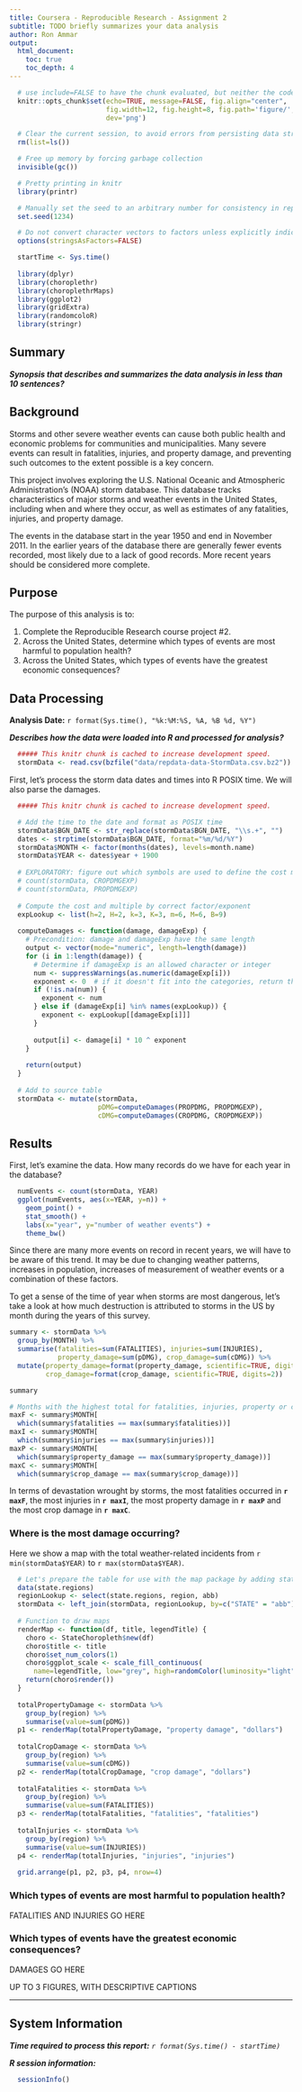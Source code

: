 ```yaml
---
title: Coursera - Reproducible Research - Assignment 2
subtitle: TODO briefly summarizes your data analysis
author: Ron Ammar
output: 
  html_document:
    toc: true
    toc_depth: 4
---
```


```r
  # use include=FALSE to have the chunk evaluated, but neither the code nor its output displayed.
  knitr::opts_chunk$set(echo=TRUE, message=FALSE, fig.align="center",
                        fig.width=12, fig.height=8, fig.path='figure/',
                        dev='png')
```

```r
  # Clear the current session, to avoid errors from persisting data structures
  rm(list=ls())

  # Free up memory by forcing garbage collection
  invisible(gc())

  # Pretty printing in knitr
  library(printr)

  # Manually set the seed to an arbitrary number for consistency in reports
  set.seed(1234)

  # Do not convert character vectors to factors unless explicitly indicated
  options(stringsAsFactors=FALSE)

  startTime <- Sys.time()
  
  library(dplyr)
  library(choroplethr)
  library(choroplethrMaps)
  library(ggplot2)
  library(gridExtra)
  library(randomcoloR)
  library(stringr)
```

## Summary

***Synopsis that describes and summarizes the data analysis in less than 10 sentences?***

## Background

Storms and other severe weather events can cause both public health and economic problems for communities and municipalities. Many severe events can result in fatalities, injuries, and property damage, and preventing such outcomes to the extent possible is a key concern.

This project involves exploring the U.S. National Oceanic and Atmospheric Administration's (NOAA) storm database. This database tracks characteristics of major storms and weather events in the United States, including when and where they occur, as well as estimates of any fatalities, injuries, and property damage.

The events in the database start in the year 1950 and end in November 2011. In the earlier years of the database there are generally fewer events recorded, most likely due to a lack of good records. More recent years should be considered more complete.

## Purpose

The purpose of this analysis is to:

1. Complete the Reproducible Research course project #2.
2. Across the United States, determine which types of events are most harmful to population health?
3. Across the United States, which types of events have the greatest economic consequences?

## Data Processing

**Analysis Date:** `r format(Sys.time(), "%k:%M:%S, %A, %B %d, %Y")` 

***Describes how the data were loaded into R and processed for analysis?***

```r
  ##### This knitr chunk is cached to increase development speed.
  stormData <- read.csv(bzfile("data/repdata-data-StormData.csv.bz2"))
```

First, let's process the storm data dates and times into R POSIX time. We will also parse the damages.

```r
  ##### This knitr chunk is cached to increase development speed.

  # Add the time to the date and format as POSIX time
  stormData$BGN_DATE <- str_replace(stormData$BGN_DATE, "\\s.+", "")
  dates <- strptime(stormData$BGN_DATE, format="%m/%d/%Y")
  stormData$MONTH <- factor(months(dates), levels=month.name)
  stormData$YEAR <- dates$year + 1900
  
  # EXPLORATORY: figure out which symbols are used to define the cost magnitude
  # count(stormData, CROPDMGEXP)
  # count(stormData, PROPDMGEXP)
  
  # Compute the cost and multiple by correct factor/exponent
  expLookup <- list(h=2, H=2, k=3, K=3, m=6, M=6, B=9)
  
  computeDamages <- function(damage, damageExp) {
    # Precondition: damage and damageExp have the same length
    output <- vector(mode="numeric", length=length(damage))
    for (i in 1:length(damage)) {
      # Determine if damageExp is an allowed character or integer
      num <- suppressWarnings(as.numeric(damageExp[i]))
      exponent <- 0  # if it doesn't fit into the categories, return the raw damages
      if (!is.na(num)) {
        exponent <- num
      } else if (damageExp[i] %in% names(expLookup)) {
        exponent <- expLookup[[damageExp[i]]]
      }
      
      output[i] <- damage[i] * 10 ^ exponent
    }
    
    return(output)
  }
  
  # Add to source table
  stormData <- mutate(stormData,
                      pDMG=computeDamages(PROPDMG, PROPDMGEXP),
                      cDMG=computeDamages(CROPDMG, CROPDMGEXP))
```

## Results

First, let's examine the data. How many records do we have for each year in the database?

```r
  numEvents <- count(stormData, YEAR)
  ggplot(numEvents, aes(x=YEAR, y=n)) +
    geom_point() +
    stat_smooth() +
    labs(x="year", y="number of weather events") +
    theme_bw()
```

Since there are many more events on record in recent years, we will have to be aware of this trend. It may be due to changing weather patterns, increases in population, increases of measurement of weather events or a combination of these factors.

To get a sense of the time of year when storms are most dangerous, let's take a look at how much destruction is attributed to storms in the US by month during the years of this survey.

```r
summary <- stormData %>%
  group_by(MONTH) %>%
  summarise(fatalities=sum(FATALITIES), injuries=sum(INJURIES), 
            property_damage=sum(pDMG), crop_damage=sum(cDMG)) %>%
  mutate(property_damage=format(property_damage, scientific=TRUE, digits=2),
         crop_damage=format(crop_damage, scientific=TRUE, digits=2))

summary

# Months with the highest total for fatalities, injuries, property or crop damages
maxF <- summary$MONTH[
  which(summary$fatalities == max(summary$fatalities))]
maxI <- summary$MONTH[
  which(summary$injuries == max(summary$injuries))]
maxP <- summary$MONTH[
  which(summary$property_damage == max(summary$property_damage))]
maxC <- summary$MONTH[
  which(summary$crop_damage == max(summary$crop_damage))]
```

In terms of devastation wrought by storms, the most fatalities occurred in 
**`r maxF`**, the most injuries in **`r maxI`**, the most property damage in 
**`r maxP`** and the most crop damage in **`r maxC`**.

### Where is the most damage occurring?

Here we show a map with the total weather-related incidents from `r min(stormData$YEAR)` to `r max(stormData$YEAR)`.

```r
  # Let's prepare the table for use with the map package by adding state regions
  data(state.regions)
  regionLookup <- select(state.regions, region, abb)
  stormData <- left_join(stormData, regionLookup, by=c("STATE" = "abb"))
  
  # Function to draw maps
  renderMap <- function(df, title, legendTitle) {
    choro <- StateChoropleth$new(df)
    choro$title <- title
    choro$set_num_colors(1)
    choro$ggplot_scale <- scale_fill_continuous(
      name=legendTitle, low="grey", high=randomColor(luminosity="light"))
    return(choro$render())
  }
  
  totalPropertyDamage <- stormData %>%
    group_by(region) %>%
    summarise(value=sum(pDMG))
  p1 <- renderMap(totalPropertyDamage, "property damage", "dollars")
  
  totalCropDamage <- stormData %>%
    group_by(region) %>%
    summarise(value=sum(cDMG))
  p2 <- renderMap(totalCropDamage, "crop damage", "dollars")
  
  totalFatalities <- stormData %>%
    group_by(region) %>%
    summarise(value=sum(FATALITIES))
  p3 <- renderMap(totalFatalities, "fatalities", "fatalities")
  
  totalInjuries <- stormData %>%
    group_by(region) %>%
    summarise(value=sum(INJURIES))
  p4 <- renderMap(totalInjuries, "injuries", "injuries")
  
  grid.arrange(p1, p2, p3, p4, nrow=4)
```

### Which types of events are most harmful to population health?

FATALITIES AND INJURIES GO HERE

### Which types of events have the greatest economic consequences?

DAMAGES GO HERE

UP TO 3 FIGURES, WITH DESCRIPTIVE CAPTIONS

------

## System Information

***Time required to process this report:*** *`r format(Sys.time() - startTime)`*

***R session information:***

```r
  sessionInfo()
```
